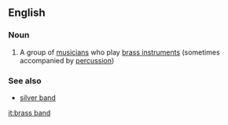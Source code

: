 ==English==

===Noun===
{{wikipedia}}
{{en-noun|sg=[[brass]] [[band]]}}

#{{music}} A group of [[musician]]s who play [[brass instrument]]s (sometimes accompanied by [[percussion]])

===See also===
*[[silver band]]

[[it:brass band]]
